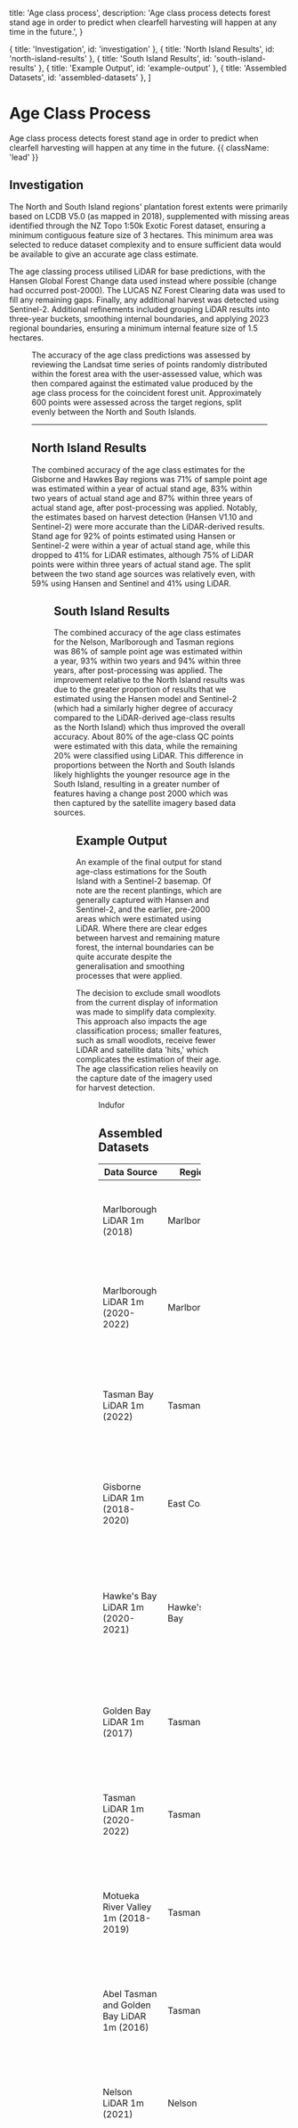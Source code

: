 

  title: 'Age class process',
  description:
    'Age class process detects forest stand age in order to predict when clearfell harvesting will happen at any time in the future.',
}

  { title: 'Investigation', id: 'investigation' },
  { title: 'North Island Results', id: 'north-island-results' },
  { title: 'South Island Results', id: 'south-island-results' },
  { title: 'Example Output', id: 'example-output' },
  { title: 'Assembled Datasets', id: 'assembled-datasets' },
]

# Age Class Process 

Age class process detects forest stand age in order to predict when clearfell harvesting will happen at any time in the future. {{ className: 'lead' }}

## Investigation

The North and South Island regions' plantation forest extents were primarily based on LCDB V5.0 (as mapped in 2018), supplemented with missing areas identified through the NZ Topo 1:50k Exotic Forest dataset, ensuring a minimum contiguous feature size of 3 hectares. This minimum area was selected to reduce dataset complexity and to ensure sufficient data would be available to give an accurate age class estimate.

The age classing process utilised LiDAR for base predictions, with the Hansen Global Forest Change data used instead where possible (change had occurred post-2000). The LUCAS NZ Forest Clearing data was used to fill any remaining gaps. Finally, any additional harvest was detected using Sentinel-2. Additional refinements included grouping LiDAR results into three-year buckets, smoothing internal boundaries, and applying 2023 regional boundaries, ensuring a minimum internal feature size of 1.5 hectares.

<Figure src={ageClassProcess} srcDark={ageClassProcessDark} alt="Age class process." caption="Age class process diagram." />

The accuracy of the age class predictions was assessed by reviewing the Landsat time series of points randomly distributed within the forest area with the user-assessed value, which was then compared against the estimated value produced by the age class process for the coincident forest unit. Approximately 600 points were assessed across the target regions, split evenly between the North and South Islands.

***

## North Island Results

The combined accuracy of the age class estimates for the Gisborne and Hawkes Bay regions was 71% of sample point age was estimated within a year of actual stand age, 83% within two years of actual stand age and 87% within three years of actual stand age, after post-processing was applied. Notably, the estimates based on harvest detection (Hansen V1.10 and Sentinel-2) were more accurate than the LiDAR-derived results. Stand age for 92% of points estimated using Hansen or Sentinel-2 were within a year of actual stand age, while this dropped to 41% for LiDAR estimates, although 75% of LiDAR points were within three years of actual stand age. The split between the two stand age sources was relatively even, with 59% using Hansen and Sentinel and 41% using LiDAR.

<Figure src={northIsland} alt="North Island age accuracy." />

## South Island Results

The combined accuracy of the age class estimates for the Nelson, Marlborough and Tasman regions was 86% of sample point age was estimated within a year, 93% within two years and 94% within three years, after post-processing was applied. The improvement relative to the North Island results was due to the greater proportion of results that we estimated using the Hansen model and Sentinel-2 (which had a similarly higher degree of accuracy compared to the LiDAR-derived age-class results as the North Island) which thus improved the overall accuracy. About 80% of the age-class QC points were estimated with this data, while the remaining 20% were classified using LiDAR. This difference in proportions between the North and South Islands likely highlights the younger resource age in the South Island, resulting in a greater number of features having a change post 2000 which was then captured by the satellite imagery based data sources. 

<Figure src={southIsland} alt="South Island age accuracy." />

## Example Output

An example of the final output for stand age-class estimations for the South Island with a Sentinel-2 basemap. Of note are the recent plantings, which are generally captured with Hansen and Sentinel-2, and the earlier, pre-2000 areas which were estimated using LiDAR. Where there are clear edges between harvest and remaining mature forest, the internal boundaries can be quite accurate despite the generalisation and smoothing processes that were applied.

<Note>
    The decision to exclude small woodlots from the current display of information was made to simplify data complexity. This approach also impacts the age classification process; smaller features, such as small woodlots, receive fewer LiDAR and satellite data 'hits,' which complicates the estimation of their age. The age classification relies heavily on the capture date of the imagery used for harvest detection.
</Note>

<Figure src={output} alt="Early output example visualisation for the South Island." caption="Contains modified Copernicus Sentinel data 2023, processed in Google Earth Engine." />

<Author>
    Indufor
</Author>

## Assembled Datasets

| Data Source                                       | Region      | Category                  | Data                                | License    | Citation                                                                                                                                                                                                                                                                                                                                                                                                                                                                                                                |
|---------------------------------------------------|-------------|---------------------------|------------------------------------------|------------|-------------------------------------------------------------------------------------------------------------------------------------------------------------------------------------------------------------------------------------------------------------------------------------------------------------------------------------------------------------------------------------------------------------------------------------------------------------------------------------------------------------------------|
| Marlborough LiDAR 1m (2018)                       | Marlborough | LiDAR                     | [Link](https://doi.org/10.5069/G91R6NNG) | CC BY 4.0  | Marlborough District Council, LINZ (2019). Marlborough, New Zealand 2018. Collected by AAM New Zealand Limited, distributed by OpenTopography and Land Information New Zealand (LINZ). Accessed: 2023-11-30                                                                                                                                                                                                                                                                                                             |
| Marlborough LiDAR 1m (2020-2022)                  | Marlborough | LiDAR                     | [Link](https://doi.org/10.5069/G91R6NNG) | CC BY 4.0  | Marlborough District Council, Toitū Te Whenua Land Information New Zealand (LINZ) (2023). Marlborough, New Zealand 2020-2022. Collected by Aerial Surveys, distributed by OpenTopography and LINZ. https://doi.org/10.5069/G95D7B5Q. Accessed: 2023-11-30                                                                                                                                                                                                                                                               |
| Tasman Bay LiDAR 1m (2022)                        | Tasman      | LiDAR                     | [Link](https://doi.org/10.5069/G9NY2NSH) | CC BY 4.0  | Tasman District Council, Toitū Te Whenua Land Information New Zealand (LINZ) (2023). Tasman Bay, Tasman, New Zealand 2022. Collected by Aerial Surveys, distributed by OpenTopography and LINZ. https://doi.org/10.5069/G9NY2NSH. Accessed: 2023-11-30                                                                                                                                                                                                                                                                  |
| Gisborne LiDAR 1m (2018-2020)                     | East Coast  | LiDAR                     | [Link](https://doi.org/10.5069/G9V2DVX2) | CC BY 4.0  | Gisborne District Council, LINZ (2021). Gisborne, New Zealand 2018-2020. Collected by Aerial Surveys, distributed by OpenTopography and Land Information New Zealand (LINZ). https://doi.org/10.5069/G9V2DVX2. Accessed: 2023-11-30                                                                                                                                                                                                                                                                                     |
| Hawke's Bay LiDAR 1m (2020-2021)                  | Hawke's Bay | LiDAR                     | [Link](https://doi.org/10.5069/G95D7B5Q) | CC BY 4.0  | Hawke's Bay Regional Council, Wairoa District Council, Napier City Council, Central Hawke's Bay District Council, Toitū Te Whenua Land Information New Zealand (LINZ) (2023). Hawke's Bay, New Zealand 2020-2021. Collected by Ocean Infinity, distributed by OpenTopography and LINZ. https://doi.org/10.5069/G95D7B5Q. Accessed: 2023-11-30                                                                                                                                                                           |
| Golden Bay LiDAR 1m (2017)                        | Tasman      | LiDAR                     | [Link](https://doi.org/10.5069/G9N7W7YS) | CC BY 4.0  | LINZ (2018). Golden Bay, Tasman, New Zealand 2017. Collected by AAM New Zealand Limited, distributed by OpenTopography and Land Information New Zealand (LINZ). https://doi.org/10.5069/G9N7W7YS. Accessed: 2023-11-30                                                                                                                                                                                                                                                                                                  |
| Tasman LiDAR 1m (2020-2022)                       | Tasman      | LiDAR                     | [Link](https://doi.org/10.5069/G95A6Q6N) | CC BY 4.0  | Tasman District Council, Toitū Te Whenua Land Information New Zealand (LINZ) (2023). Tasman, New Zealand 2020-2022. Collected by Aerial Surveys, distributed by OpenTopography and LINZ. https://doi.org/10.5069/G95A6Q6N. Accessed: 2023-11-30                                                                                                                                                                                                                                                                         |
| Motueka River Valley 1m (2018-2019)               | Tasman      | LiDAR                     | [Link](https://doi.org/10.5069/G92Y1VRX) | CC BY 4.0  | Tasman District Council, LINZ (2020). Motueka River Valley, Tasman, New Zealand 2018-2019. Collected by Aerial Surveys, distributed by OpenTopography and Land Information New Zealand (LINZ). https://doi.org/10.5069/G92Y1VRX. Accessed: 2023-11-30                                                                                                                                                                                                                                                                   |
| Abel Tasman and Golden Bay LiDAR 1m (2016)        | Tasman      | LiDAR                     | [Link](https://doi.org/10.5069/G98B8RAC) | CC BY 4.0  | LINZ (2018). Abel Tasman and Golden Bay, Tasman, New Zealand 2016. Collected by AAM New Zealand Limited, distributed by OpenTopography and Land Information New Zealand (LINZ). https://doi.org/10.5069/G98B8RAC. Accessed: 2023-11-30                                                                                                                                                                                                                                                                                  |
| Nelson LiDAR 1m (2021)                            | Nelson      | LiDAR                     | [Link](https://doi.org/10.5069/G98B8RAC) | CC BY 4.0  | Nelson City Council, Toitū Te Whenua Land Information New Zealand (LINZ) (2021). Nelson, New Zealand 2021. Collected by Aerial Surveys, distributed by OpenTopography and LINZ. https://doi.org/10.5069/G98B8RAC. Accessed: 2023-11-30                                                                                                                                                                                                                                                                                  |
| Hansen Global Forest Change V1.10 (2000 to 2022)  | All         | Landsat Change Detection  | [Link](https://earthengine.google.com)   | CC BY 4.0  | Hansen Global Forest Change sourced from the Google Earth Engine Data Catalog and licensed for reuse under the CC BY 4.0 licence. Hansen, M. C., P. V. Potapov, R. Moore, H. Hancher, S. Turubanova, A. Tyukavina, D. Thau, S. V. Stehman, S. J. Goetz, T. R. Loveland, A. Kommareddy, A. Egorov, L. Chini, C. O. Justice, and J. R. G. Townsend. 2013. High-Resolution Global Maps of 21st-Century Forest Cover Change. Science 342 (15 November): 850-853. Data available online from: https://data.earthengine.google.com/ |
| LUCAS NZ Forest Clearing 2008-2020 V019           | All         | Aerial Change Detection   | [Link](https://data.mfe.govt.nz)         | Creative Commons Attribution 4.0 | ANZLIC LUCAS NZ Forest Clearing 2008 2020 v019 by Ministry for the Environment sourced from the MfE Data Service and used under the Creative Commons Attribution 4.0 International licence.                                                                                                                                                                                                                                                                                                       |
| LCDB v5.0 - Land Cover Database version 5.0, Mainland, New Zealand | All      | Boundaries  | [Link](https://lris.scinfo.org.nz)       | CC BY 4.0  | LCDB v5.0 Sourced from the LRIS portal and licensed for reuse under the CC BY 4.0 license. Data was modified.                                                                                                                                                                                                                                                                                                                                                                                                           |
| NZ Coastlines and Islands Polygons (Topo 1:50k)   | All         | Boundaries                | [Link](https://data.linz.govt.nz)        | CC BY 4.0  | Coastline data sourced from the LINZ Data Service and licensed for reuse under the CC BY 4.0 licence. Data was modified.                                                                                                                                                                                                                                                                                                                                                                                                |
| Regional Council 2022 (generalised)               | All         | Boundaries                | [Link](https://statsnz.contentdm.oclc.org) | Creative Commons Attribution 4.0 | This work is based on/includes Stats NZ's data which are licensed by Stats NZ for reuse under the Creative Commons Attribution 4.0 International licence.                                                                                                                                                                                                                                                                                                                                       |
| Site Index                                        | All         | Productivity Surface      | [Link](https://doi.org/10.5069/G9D7HBR6) | Productivity Prediction Tool Licence | M.S., Palmer, D.J., Leonardo, E.M.C, Bombrun, M. (2021) Use of advanced modelling methods to estimate radiata pine productivity indices. Forest Ecology and Management, 479, 118857.                                                                                                                                                                                                                                                                                                          |
